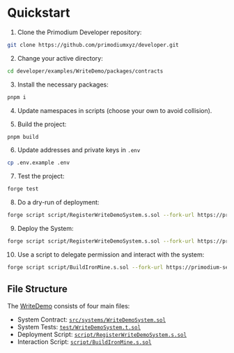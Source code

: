 # Quickstart

1. Clone the Primodium Developer repository:

```bash copy
git clone https://github.com/primodiumxyz/developer.git
```

2. Change your active directory:

```bash copy
cd developer/examples/WriteDemo/packages/contracts
```

3. Install the necessary packages:

```bash copy
pnpm i
```

4. Update namespaces in scripts (choose your own to avoid collision).

5. Build the project:

```bash copy
pnpm build
```

6. Update addresses and private keys in `.env`
```bash copy
cp .env.example .env
```

7. Test the project:

```bash copy
forge test
```


8. Do a dry-run of deployment:

```bash copy
forge script script/RegisterWriteDemoSystem.s.sol --fork-url https://primodium-sepolia.rpc.caldera.xyz/http
```

9. Deploy the System:

```bash copy
forge script script/RegisterWriteDemoSystem.s.sol --fork-url https://primodium-sepolia.rpc.caldera.xyz/http --broadcast
```

10. Use a script to delegate permission and interact with the system:

```bash copy
forge script script/BuildIronMine.s.sol --fork-url https://primodium-sepolia.rpc.caldera.xyz/http --broadcast
```

## File Structure

The [WriteDemo](https://github.com/primodiumxyz/developer/tree/main/examples/WriteDemo) consists of four main files:

- System Contract: [`src/systems/WriteDemoSystem.sol`](https://github.com/primodiumxyz/developer/tree/main/examples/WriteDemo/packages/contracts/src/systems/WriteDemoSystem.sol)
- System Tests: [`test/WriteDemoSystem.t.sol`](https://github.com/primodiumxyz/developer/tree/main/examples/WriteDemo/packages/contracts/test/WriteDemoSystem.t.sol)
- Deployment Script: [`script/RegisterWriteDemoSystem.s.sol`](https://github.com/primodiumxyz/developer/tree/main/examples/WriteDemo/packages/contracts/script/RegisterWriteDemoSystem.s.sol)
- Interaction Script: [`script/BuildIronMine.s.sol`](https://github.com/primodiumxyz/developer/tree/main/examples/WriteDemo/packages/contracts/script/BuildIronMine.s.sol)
